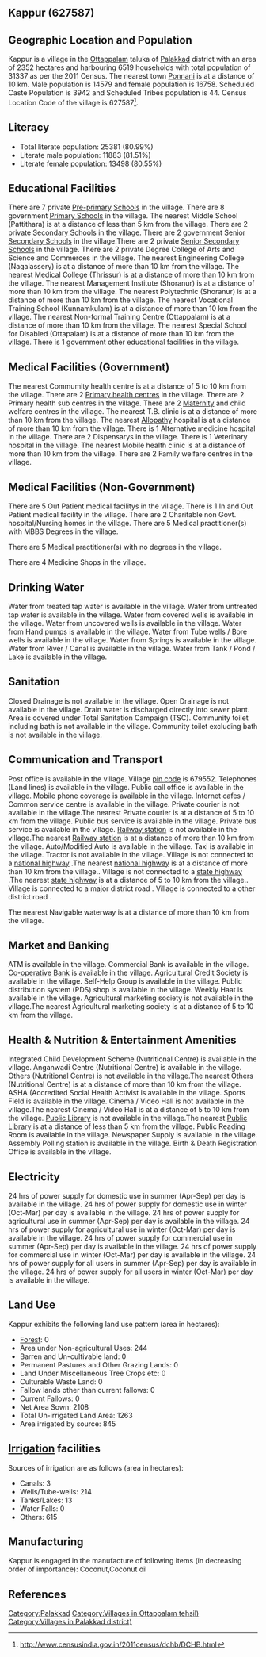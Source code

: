 {{Infobox settlement
| name=Kappur
| native_name=
| native_name_lang=
| other_name=
| nickname=
| settlement_type=Village
| image_skyline=
| image_alt=
| image_caption=
| pushpin_map=India Kerala
| pushpin_label_position=right
| pushpin_map_alt=
| pushpin_map_caption=Location in Kerala, India
| latd=
| latm=
| lats=
| latNS=
| longd=
| longm=
| longs=
| longEW=
| coordinates_display=inline,title
| subdivision_type=Country
| subdivision_name={{flag|India}}
| subdivision_type1=[[States and territories of India|State]]
| subdivision_name1=Kerala 
| subdivision_type2=[[List of districts of India|District]]
| subdivision_name2=Palakkad
| subdivision_type3=Tahsil
| subdivision_name3=Ottappalam
| website=
| established_title=<!-- Established -->
| established_date=
| founder=
| named_for=
| government_type=
| governing_body=
| unit_pref=Metric=
| area_footnotes=
| area_rank=
| area_total_km2=23.52
| elevation_footnotes=
| elevation_m=
| population_total=31337
| population_as_of=2011
| population_rank=
| population_density_km2=1332
| population_demonym=
| population_footnotes=
| demographics_type1=Languages
| demographics1_title1=Official
| demographics1_info1=[[Malayalam language|Malayalam]]
| timezone1=[[Indian Standard Time|IST]]
| utc_offset1==+5:30
| postal_code_type=[[Postal Index Number|PIN]]
| postal_code=679552
| area_code_type=Telephone code
| area_code=
| registration_plate=
| blank1_name_sec1=Nearest city
| blank1_info_sec1=[[Ponnani]]
| blank2_name_sec1=[[Human sex ratio|Sex ratio]]
| blank2_info_sec1=1149 [[male|♂]]/[[female|♀]]
| blank3_name_sec1=Literacy
| blank3_info_sec1=80.99%
| blank1_name_sec2=[[2011 Census of India|2011 census]] code
| blank1_info_sec2=627587
| footnotes=
}}

== Kappur (627587) ==

== Geographic Location and Population ==

Kappur is a village in the [[Ottappalam]] taluka of [[Palakkad]] district with an area of 2352 hectares and harbouring 6519 households with total population of 31337 as per the 2011 Census. The nearest town [[Ponnani]] is at a distance of 10 km. Male population is 14579 and female population is 16758. Scheduled Caste Population is 3942 and Scheduled Tribes population is 44. Census Location Code of the village is 627587<ref>http://www.censusindia.gov.in/2011census/dchb/DCHB.html</ref>.


== Literacy ==  
* Total literate population: 25381 (80.99%)
* Literate male population: 11883 (81.51%)
* Literate female population: 13498 (80.55%)


== Educational Facilities ==  
There are 7 private [[Pre-primary]] [[School]]s in the village.
There are 8 government [[Primary School]]s in the village.
The nearest Middle School (Pattithara) is at a distance of less than 5 km from the village.
There are 2 private [[Secondary School]]s in the village.
There are 2 government [[Senior Secondary School]]s in the village.There are 2 private [[Senior Secondary School]]s in the village.
There are 2 private Degree College of Arts and Science and Commerces in the village.
The nearest Engineering College (Nagalassery) is at a distance of more than 10 km from the village.
The nearest Medical College (Thrissur) is at a distance of more than 10 km from the village.
The nearest Management Institute (Shoranur) is at a distance of more than 10 km from the village.
The nearest Polytechnic (Shoranur) is at a distance of more than 10 km from the village.
The nearest Vocational Training School (Kunnamkulam) is at a distance of more than 10 km from the village.
The nearest Non-formal Training Centre (Ottappalam) is at a distance of more than 10 km from the village.
The nearest Special School for Disabled (Ottapalam) is at a distance of more than 10 km from the village.
There is 1 government other educational facilities in the village.


== Medical Facilities (Government) ==
The nearest Commumity health centre is at a distance of 5 to 10 km from the village.
There are 2 [[Primary health centre]]s in the village.
There are 2 Primary health sub centres in the village.
There are 2 [[Maternity]] and child welfare centres in the village.
The nearest T.B. clinic is at a distance of more than 10 km from the village.
The nearest [[Allopathy]] hospital is at a distance of more than 10 km from the village.
There is 1 Alternative medicine hospital in the village.
There are 2 Dispensarys in the village.
There is 1 Veterinary hospital in the village.
The nearest Mobile health clinic is at a distance of more than 10 km from the village.
There are 2 Family welfare centres in the village.


== Medical Facilities (Non-Government) ==
There are 5 Out Patient medical facilitys in the village.
There is 1 In and Out Patient medical facility in the village.
There are 2 Charitable non Govt. hospital/Nursing homes in the village.
There are 5 Medical practitioner(s) with MBBS Degrees in the village.

There are 5 Medical practitioner(s) with no degrees in the village.

There are 4 Medicine Shops in the village.



== Drinking Water ==
Water from treated tap water is available in the village.
Water from untreated tap water is available in the village.
Water from covered wells is available in the village.
Water from uncovered wells is available in the village.
Water from Hand pumps is available in the village.
Water from Tube wells / Bore wells is available in the village.
Water from Springs is available in the village.
Water from River / Canal is available in the village.
Water from Tank / Pond / Lake is available in the village.


== Sanitation ==
Closed Drainage is not available in the village.
Open Drainage is not available in the village.
Drain water is discharged directly into sewer plant.
Area is covered under Total Sanitation Campaign (TSC).
Community toilet including bath is not available in the village.
Community toilet excluding bath is not available in the village.


== Communication and Transport ==
Post office is available in the village.
Village [[pin code]] is 679552.
Telephones (Land lines) is available in the village.
Public call office is available in the village.
Mobile phone coverage is available in the village.
Internet cafes / Common service centre is available in the village.
Private courier is not available in the village.The nearest Private courier is at a distance of 5 to 10 km from the village.
Public bus service is available in the village.
Private bus service is available in the village.
[[Railway station]] is not available in the village.The nearest [[Railway station]] is at a distance of more than 10 km from the village.
Auto/Modified Auto is available in the village.
Taxi is available in the village.
Tractor is not available in the village.
Village is not connected to a [[national highway]] .The nearest [[national highway]] is at a distance of more than 10 km from the village..
Village is not connected to a [[state highway]] .The nearest [[state highway]] is at a distance of 5 to 10 km from the village..
Village is connected to a major district road    .
Village is connected to a other district road  .



The nearest Navigable waterway is at a distance of more than 10 km from the village.



== Market and Banking ==
ATM is available in the village.
Commercial Bank is available in the village.
[[Co-operative Bank]] is available in the village.
Agricultural Credit Society is available in the village.
Self-Help Group is available in the village.
Public distribution system (PDS) shop is available in the village.
Weekly Haat is available in the village.
Agricultural marketing society is not available in the village.The nearest Agricultural marketing society is at a distance of 5 to 10 km from the village.


== Health & Nutrition & Entertainment Amenities ==
Integrated Child Development Scheme (Nutritional Centre) is available in the village.
Anganwadi Centre (Nutritional Centre) is available in the village.
Others (Nutritional Centre) is not available in the village.The nearest Others (Nutritional Centre) is at a distance of more than 10 km from the village.
ASHA (Accredited Social Health Activist is available in the village.
Sports Field is available in the village.
Cinema / Video Hall is not available in the village.The nearest Cinema / Video Hall is at a distance of 5 to 10 km from the village.
[[Public Library]] is not available in the village.The nearest [[Public Library]] is at a distance of less than 5 km from the village.
Public Reading Room is available in the village.
Newspaper Supply is available in the village.
Assembly Polling station is available in the village.
Birth & Death Registration Office is available in the village.


== Electricity ==
24 hrs of power supply for domestic use in summer (Apr-Sep) per day is available in the village.
24 hrs of power supply for domestic use in winter (Oct-Mar) per day is available in the village.
24 hrs of power supply for agricultural use in summer (Apr-Sep) per day is available in the village.
24 hrs of power supply for agricultural use in winter (Oct-Mar) per day is available in the village.
24 hrs of power supply for commercial use in summer (Apr-Sep) per day is available in the village.
24 hrs of power supply for commercial use in winter (Oct-Mar) per day is available in the village.
24 hrs of power supply for all users in summer (Apr-Sep) per day is available in the village.
24 hrs of power supply for all users in winter (Oct-Mar) per day is available in the village.


== Land Use ==
Kappur exhibits the following land use pattern (area in hectares):
* [[Forest]]: 0
* Area under Non-agricultural Uses: 244
* Barren and Un-cultivable land: 0
* Permanent Pastures and Other Grazing Lands: 0
* Land Under Miscellaneous Tree Crops etc: 0
* Culturable Waste Land: 0
* Fallow lands other than current fallows: 0
* Current Fallows: 0
* Net Area Sown: 2108
* Total Un-irrigated Land Area: 1263
* Area irrigated by source: 845


== [[Irrigation]] facilities ==
Sources of irrigation are as follows (area in hectares):
* Canals: 3
* Wells/Tube-wells: 214
* Tanks/Lakes: 13
* Water Falls: 0
* Others: 615


== Manufacturing ==
Kappur is engaged in the manufacture of following items (in decreasing order of importance): Coconut,Coconut oil


[[Category:Palakkad]]
[[Category:Villages in Ottappalam tehsil)]]
[[Category:Villages in Palakkad district)]]


== References ==
{{Reflist}}


